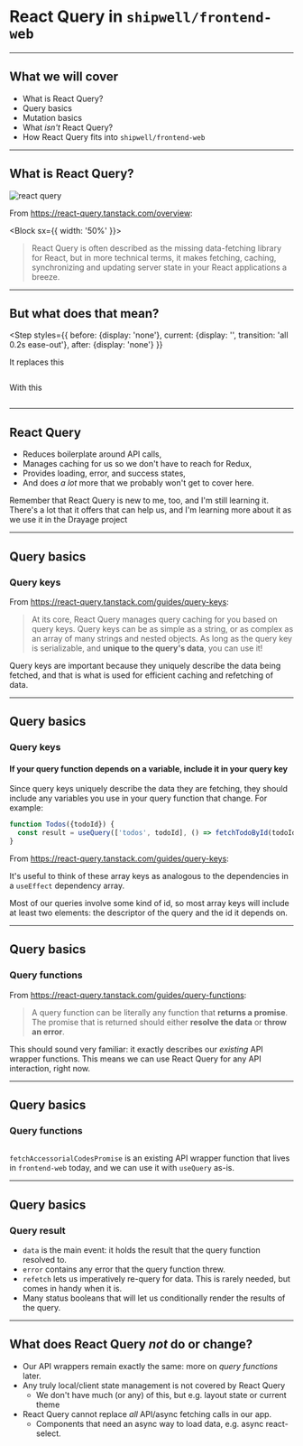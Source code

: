 # React Query in `shipwell/frontend-web`

---

## What we will cover

<StepTransition>

- What is React Query?
- Query basics
- Mutation basics
- What _isn't_ React Query?
- How React Query fits into `shipwell/frontend-web`

</StepTransition>

---

## What is React Query?

![react query](./assets/react-query.svg)

From <https://react-query.tanstack.com/overview>:

<Block sx={{
  width: '50%'
}}>

> React Query is often described as the missing data-fetching library for React, but in more technical terms, it makes fetching, caching, synchronizing and updating server state in your React applications a breeze.

</Block>

---

## But what does that mean?

<Step styles={{
  before: {display: 'none'},
  current: {display: '', transition: 'all 0.2s ease-out'},
  after: {display: 'none'}
}}
>

<Block>

It replaces this

```js file=./examples/before.js

```

</Block>

<Block>

With this

```js file=./examples/after.js

```

</Block>

</Step>

---

## React Query

<StepTransition>

- Reduces boilerplate around API calls,
- Manages caching for us so we don't have to reach for Redux,
- Provides loading, error, and success states,
- And does _a lot_ more that we probably won't get to cover here.

</StepTransition>

<Note>

Remember that React Query is new to me, too, and I'm still learning it.
There's a lot that it offers that can help us, and I'm learning more about it as we use it in the Drayage project

</Note>

---

## Query basics

### Query keys

<StepTransition>

<Block>

From <https://react-query.tanstack.com/guides/query-keys>:

> At its core, React Query manages query caching for you based on query keys. Query keys can be as simple as a string, or as complex as an array of many strings and nested objects. As long as the query key is serializable, and **unique to the query's data**, you can use it!

</Block>

Query keys are important because they uniquely describe the data being fetched, and that is what is used for efficient caching and refetching of data.

</StepTransition>

---

## Query basics

### Query keys

#### If your query function depends on a variable, include it in your query key

Since query keys uniquely describe the data they are fetching, they should include any variables you use in your query function that change. For example:

```js
function Todos({todoId}) {
  const result = useQuery(['todos', todoId], () => fetchTodoById(todoId));
}
```

From <https://react-query.tanstack.com/guides/query-keys>:

It's useful to think of these array keys as analogous to the dependencies in a `useEffect` dependency array.

<Note>

Most of our queries involve some kind of id, so most array keys will include at least two elements: the descriptor of the query and the id it depends on.

</Note>

---

## Query basics

### Query functions

<StepTransition>

<Block>

From <https://react-query.tanstack.com/guides/query-functions>:

> A query function can be literally any function that **returns a promise**. The promise that is returned should either **resolve the data** or **throw an error**.

</Block>

This should sound very familiar: it exactly describes our _existing_ API wrapper functions. This means we can use React Query for any API interaction, right now.

</StepTransition>

---

## Query basics

### Query functions

```js file=./examples/accessorials.js

```

`fetchAccessorialCodesPromise` is an existing API wrapper function that lives in `frontend-web` today, and we can use it with `useQuery` as-is.

---

## Query basics

### Query result

<StepTransition>

- `data` is the main event: it holds the result that the query function resolved to.
- `error` contains any error that the query function threw.
- `refetch` lets us imperatively re-query for data. This is rarely needed, but comes in handy when it is.
- Many status booleans that will let us conditionally render the results of the query.

</StepTransition>

---

## What does React Query _not_ do or change?

<StepTransition>

<StepTransition>

- Our API wrappers remain exactly the same: more on _query functions_ later.
- Any truly local/client state management is not covered by React Query
  - We don't have much (or any) of this, but e.g. layout state or current theme
- React Query cannot replace _all_ API/async fetching calls in our app.
  - Components that need an async way to load data, e.g. async react-select.

</StepTransition>

<StepTransition>

```js file=./examples/react-select.js

```

</StepTransition>

</StepTransition>
